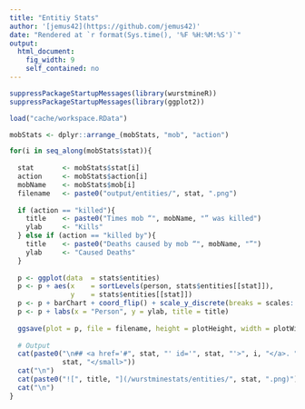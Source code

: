```yaml
---
title: "Entitiy Stats"
author: '[jemus42](https://github.com/jemus42)'
date: "Rendered at `r format(Sys.time(), '%F %H:%M:%S')`"
output: 
  html_document:
    fig_width: 9
    self_contained: no
---
```


```r
suppressPackageStartupMessages(library(wurstmineR))
suppressPackageStartupMessages(library(ggplot2))

load("cache/workspace.RData")
```

```r
mobStats <- dplyr::arrange_(mobStats, "mob", "action")

for(i in seq_along(mobStats$stat)){
  
  stat       <- mobStats$stat[i]
  action     <- mobStats$action[i]
  mobName    <- mobStats$mob[i]
  filename   <- paste0("output/entities/", stat, ".png")
  
  if (action == "killed"){
    title    <- paste0("Times mob “", mobName, "” was killed")
    ylab     <- "Kills"
  } else if (action == "killed by"){
    title    <- paste0("Deaths caused by mob “", mobName, "”")
    ylab     <- "Caused Deaths"
  }
  
  p <- ggplot(data  = stats$entities)
  p <- p + aes(x    = sortLevels(person, stats$entities[[stat]]), 
               y    = stats$entities[[stat]])
  p <- p + barChart + coord_flip() + scale_y_discrete(breaks = scales::pretty_breaks())
  p <- p + labs(x = "Person", y = ylab, title = title)
  
  ggsave(plot = p, file = filename, height = plotHeight, width = plotWidth)
  
  # Output
  cat(paste0("\n## <a href='#", stat, "' id='", stat, "'>", i, "</a>. ", title, " <small>",
             stat, "</small>"))
  cat("\n")
  cat(paste0("![", title, "](/wurstminestats/entities/", stat, ".png)"))
  cat("\n")
}

```
